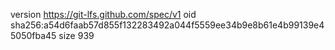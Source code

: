 version https://git-lfs.github.com/spec/v1
oid sha256:a54d6faab57d855f132283492a044f5559ee34b9e8b61e4b99139e45050fba45
size 939
